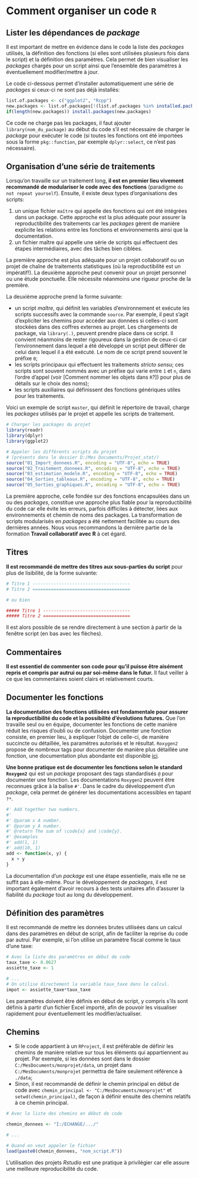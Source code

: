 # Comment organiser un code `R`

## Lister les dépendances de *package*

Il est important de mettre en évidence dans le code la liste des *packages* utilisés, la définition des fonctions (si elles sont utilisées plusieurs fois dans le script) et la définition des paramètres. Cela permet de bien visualiser les *packages* chargés pour un script ainsi que l'ensemble des paramètres à éventuellement modifier/mettre à jour. 

Le code ci-dessous permet d'installer automatiquement une série de *packages* si ceux-ci ne sont pas déjà installés:

```r
list.of.packages <- c("ggplot2", "Rcpp")
new.packages <- list.of.packages[!(list.of.packages %in% installed.packages()[,"Package"])]
if(length(new.packages)) install.packages(new.packages)
```

Ce code ne charge pas les packages, il faut ajouter `library(nom_du_package)` au début du code s'il est nécessaire de charger le *package* pour exécuter le code (si toutes les fonctions ont été importées sous la forme `pkg::function`, par exemple `dplyr::select`, ce n'est pas nécessaire).

## Organisation d'une série de traitements

Lorsqu'on travaille sur un traitement long, **il est en premier lieu vivement recommandé de modulariser le code avec des fonctions** (paradigme `do not repeat yourself`). Ensuite, il existe deux types d'organisations des scripts:

1. un unique fichier `maître` qui appelle des fonctions qui ont été intégrées dans un package. Cette approche est la plus adéquate pour assurer la reproductibilité des traitements car les *packages* gèrent de manière explicite les relations entre les fonctions et environnements ainsi que la documentation. 
2. un fichier maître qui appelle une série de scripts qui effectuent des étapes intermédiaires, avec des tâches bien ciblées.

La première approche est plus adéquate pour un projet collaboratif ou un projet de chaîne de traitements statistiques (où la reproductibilité est un impératif!). La deuxième approche peut convenir pour un projet personnel ou une étude ponctuelle. Elle nécessite néanmoins une rigueur proche de la première.

La deuxième approche prend la forme suivante:

* un script *maître*, qui définit les variables d'environnement et exécute les scripts successifs avec la commande `source`. Par exemple, il peut s'agit d'expliciter les chemins pour accéder aux données si celles-ci sont stockées dans des coffres externes au projet. Les chargements de package, via `library(.)`, peuvent prendre place dans ce script. Il convient néanmoins de rester rigoureux dans la gestion de ceux-ci car l'environnement dans lequel a été développé un script peut différer de celui dans lequel il a été exécuté. Le nom de ce script prend souvent le préfixe `0`;
* les scripts principaux qui effectuent les traitements *stricto sensu*; ces scripts sont souvent nommés avec un préfixe qui varie entre `1` et `n`, dans l'ordre d'appel (voir [Comment nommer les objets dans `R`?]) pour plus de détails sur le choix des noms);
* les scripts auxiliaires qui définissent des fonctions génériques utiles pour les traitements.

Voici un exemple de script `master`, qui définit le répertoire de travail, charge les *packages* utilisés par le projet et appelle les scripts de traitement.

```r

# Charger les packages du projet
library(readr)
library(dplyr)
library(ggplot2)

# Appeler les différents scripts du projet
# (présents dans le dossier D:/Mes Documents/Projet_stat/)
source("01_Import_donnees.R", encoding = "UTF-8", echo = TRUE)
source("02_Traitement_donnees.R", encoding = "UTF-8", echo = TRUE)
source("03_estimation_modele.R", encoding = "UTF-8", echo = TRUE)
source("04_Sorties_tableaux.R", encoding = "UTF-8", echo = TRUE)
source("05_Sorties_graphiques.R", encoding = "UTF-8", echo = TRUE)
```

La première approche, celle fondée sur des fonctions encapsulées dans un ou des *packages*, constitue une approche plus fiable pour la reproductibilité du code car elle évite les erreurs, parfois difficiles à détecter, liées aux environnements et chemin de noms des packages. La transformation de scripts modularisés en *packages* a été nettement facilitée au cours des dernières années. Nous vous recommandons la dernière partie de la formation **Travail collaboratif avec R** à cet égard.

## Titres

**Il est recommandé de mettre des titres aux sous-parties du script** pour plus de lisibilité, de la forme suivante:
```r
# Titre 1 -------------------------------------
# Titre 2 =====================================

# ou bien 

##### Titre 1 ---------------------------------
##### Titre 2 =================================
```

Il est alors possible de se rendre directement à une section à partir de la fenêtre script (en bas avec les flèches).

## Commentaires

**Il est essentiel de commenter son code pour qu'il puisse être aisément repris et compris par autrui ou par soi-même dans le futur.** Il faut veiller à ce que les commentaires soient clairs et relativement courts.

## Documenter les fonctions

**La documentation des fonctions utilisées est fondamentale pour assurer la reproductibilité du code et la possibilité d'évolutions futures.** Que l'on travaille seul ou en équipe, documenter les fonctions de cette manière réduit les risques d'oubli ou de confusion. Documenter une fonction consiste, en premier lieu, à expliquer l'objet de celle-ci, de manière succincte ou détaillée, les paramètres autorisés et le résultat. `Roxygen2` propose de nombreux tags pour documenter de manière plus détaillée une fonction, une documentation plus abondante est disponible [ici](http://r-pkgs.had.co.nz/man.html).

**Une bonne pratique est de documenter les fonctions selon le standard `Roxygen2`** qui est un *package* proposant des tags standardisés `@` pour documenter une fonction. Les documentations `Roxygen2` peuvent être reconnues grâce à la balise `#'`. Dans le cadre du développement d'un *package*, cela permet de générer les documentations accessibles en tapant `?*`.

```r
#' Add together two numbers.
#' 
#' @param x A number.
#' @param y A number.
#' @return The sum of \code{x} and \code{y}.
#' @examples
#' add(1, 1)
#' add(10, 1)
add <- function(x, y) {
  x + y
}
```

La documentation d'un *package* est une étape essentielle, mais elle ne se suffit pas à elle-même. Pour le développement de *packages*, il est important également d'avoir recours à des tests unitaires afin d'assurer la fiabilité du *package* tout au long du développement.

## Définition des paramètres

Il est recommandé de mettre les données brutes utilisées dans un calcul dans des paramètres en début de script, afin de faciliter la reprise du code par autrui. Par exemple, si l'on utilise un paramètre fiscal comme le taux d'une taxe:

```r
# Avec la liste des paramètres en début de code
taux_taxe <- 0.0627
assiette_taxe <- 1

# ...
# On utilise directement la variable taux_taxe dans le calcul.
impot <- assiette_taxe*taux_taxe
```

Les paramètres doivent être définis en début de script, y compris s'ils sont définis à partir d'un fichier Excel importé, afin de pouvoir les visualiser rapidement pour éventuellement les modifier/actualiser.

## Chemins

* Si le code appartient à un `RProject`, il est préférable de définir les chemins de manière relative sur tous les éléments qui appartiennent au projet. Par exemple, si les données sont dans le dossier `C:/MesDocuments/monprojet/data`, un projet dans `C:/MesDocuments/monprojet` permettra de faire seulement référence à `./data`;
* Sinon, il est recommandé de définir le chemin principal en début de code avec `chemin_principal <- "C:/MesDocuments/monprojet"` et `setwd(chemin_principal)`, de façon à définir ensuite des chemins relatifs à ce chemin principal.

```r
# Avec la liste des chemins en début de code

chemin_donnees <- "I:/ECHANGE/.../"

# ...

# Quand on veut appeler le fichier
load(paste0(chemin_donnees, "nom_script.R"))

```

L'utilisation des projets *Rstudio* est une pratique à privilégier car elle assure une meilleure reproducibilité du code.
